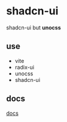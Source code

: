 # shadcn-ui

shadcn-ui but **unocss**

## use

- vite
- radix-ui
- unocss
- shadcn-ui

## docs

[docs](https://uno-shadcn-doc.vercel.app/)